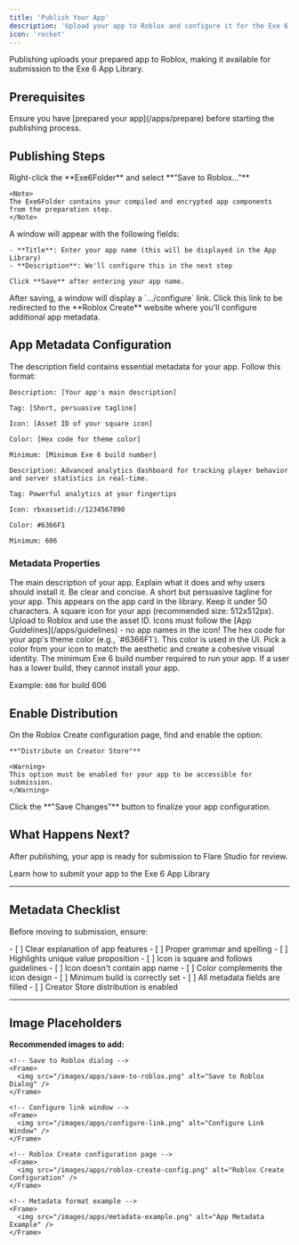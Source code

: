 ```yaml
---
title: 'Publish Your App'
description: 'Upload your app to Roblox and configure it for the Exe 6 ecosystem'
icon: 'rocket'
---
```


<Info>
Publishing uploads your prepared app to Roblox, making it available for submission to the Exe 6 App Library.
</Info>

## Prerequisites

<Check>
Ensure you have [prepared your app](/apps/prepare) before starting the publishing process.
</Check>

## Publishing Steps

<Steps>
  <Step title="Upload to Roblox">
    Right-click the **Exe6Folder** and select **"Save to Roblox..."**
    
    <Note>
    The Exe6Folder contains your compiled and encrypted app components from the preparation step.
    </Note>
  </Step>
  
  <Step title="Configure App Details">
    A window will appear with the following fields:
    
    - **Title**: Enter your app name (this will be displayed in the App Library)
    - **Description**: We'll configure this in the next step
    
    Click **Save** after entering your app name.
  </Step>
  
  <Step title="Access Roblox Create">
    After saving, a window will display a `.../configure` link. Click this link to be redirected to the **Roblox Create** website where you'll configure additional app metadata.
  </Step>
</Steps>

## App Metadata Configuration

The description field contains essential metadata for your app. Follow this format:

<CodeGroup>

```text Metadata Format
Description: [Your app's main description]

Tag: [Short, persuasive tagline]

Icon: [Asset ID of your square icon]

Color: [Hex code for theme color]

Minimum: [Minimum Exe 6 build number]
```

```text Example
Description: Advanced analytics dashboard for tracking player behavior and server statistics in real-time.

Tag: Powerful analytics at your fingertips

Icon: rbxassetid://1234567890

Color: #6366F1

Minimum: 606
```

</CodeGroup>

### Metadata Properties

<ParamField path="Description" type="string" required>
  The main description of your app. Explain what it does and why users should install it. Be clear and concise.
</ParamField>

<ParamField path="Tag" type="string" required>
  A short but persuasive tagline for your app. This appears on the app card in the library. Keep it under 50 characters.
</ParamField>

<ParamField path="Icon" type="assetid" required>
  A square icon for your app (recommended size: 512x512px). Upload to Roblox and use the asset ID.
  
  <Warning>
  Icons must follow the [App Guidelines](/apps/guidelines) - no app names in the icon!
  </Warning>
</ParamField>

<ParamField path="Color" type="hex" required>
  The hex code for your app's theme color (e.g., `#6366F1`). This color is used in the UI.
  
  <Tip>
  Pick a color from your icon to match the aesthetic and create a cohesive visual identity.
  </Tip>
</ParamField>

<ParamField path="Minimum" type="number" required>
  The minimum Exe 6 build number required to run your app. If a user has a lower build, they cannot install your app.
  
  Example: `606` for build 606
</ParamField>

## Enable Distribution

<Steps>
  <Step title="Enable Creator Store Distribution">
    On the Roblox Create configuration page, find and enable the option:
    
    **"Distribute on Creator Store"**
    
    <Warning>
    This option must be enabled for your app to be accessible for submission.
    </Warning>
  </Step>
  
  <Step title="Save Your Changes">
    Click the **"Save Changes"** button to finalize your app configuration.
  </Step>
</Steps>

## What Happens Next?

After publishing, your app is ready for submission to Flare Studio for review.

<Card title="Submit for Review" icon="paper-plane" href="/apps/submit">
  Learn how to submit your app to the Exe 6 App Library
</Card>

---

## Metadata Checklist

Before moving to submission, ensure:

<Accordion title="Description Quality">
  - [ ] Clear explanation of app features
  - [ ] Proper grammar and spelling
  - [ ] Highlights unique value proposition
</Accordion>

<Accordion title="Visual Assets">
  - [ ] Icon is square and follows guidelines
  - [ ] Icon doesn't contain app name
  - [ ] Color complements the icon design
</Accordion>

<Accordion title="Technical Requirements">
  - [ ] Minimum build is correctly set
  - [ ] All metadata fields are filled
  - [ ] Creator Store distribution is enabled
</Accordion>

---

## Image Placeholders

**Recommended images to add:**

```mdx
<!-- Save to Roblox dialog -->
<Frame>
  <img src="/images/apps/save-to-roblox.png" alt="Save to Roblox Dialog" />
</Frame>

<!-- Configure link window -->
<Frame>
  <img src="/images/apps/configure-link.png" alt="Configure Link Window" />
</Frame>

<!-- Roblox Create configuration page -->
<Frame>
  <img src="/images/apps/roblox-create-config.png" alt="Roblox Create Configuration" />
</Frame>

<!-- Metadata format example -->
<Frame>
  <img src="/images/apps/metadata-example.png" alt="App Metadata Example" />
</Frame>
```
